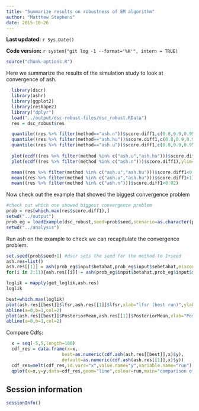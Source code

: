 ```yaml
---
title: "Summarize results on robustness of EM algorithm"
author: "Matthew Stephens"
date: 2015-10-26
---
```


**Last updated:** `r Sys.Date()`

**Code version:** `r system("git log -1 --format='%H'", intern = TRUE)`

```r
source("chunk-options.R")
```


Here we summarize the results of the simulation study to look at convergence of ash.
```r
  library(dscr)
  library(ashr)
  library(ggplot2)
  library(reshape2)
  library("dplyr")
  load("../output/dsc-robust-files/dsc_robust.RData") 
  res = dsc_robust$res
```

```r
  quantile((res %>% filter(method=="ash.n"))$score.diff1,c(0.8,0.9,0.95,0.99,1))
  quantile((res %>% filter(method=="ash.hu"))$score.diff1,c(0.8,0.9,0.95,0.99,1))
  quantile((res %>% filter(method=="ash.u"))$score.diff1,c(0.8,0.9,0.95,0.99,1))
  
  plot(ecdf((res %>% filter(method %in% c("ash.u","ash.hu")))$score.diff1),ylim=c(0.8,1))
  plot(ecdf((res %>% filter(method %in% c("ash.n")))$score.diff1),ylim=c(0.8,1))
```

```r
  mean((res %>% filter(method %in% c("ash.u","ash.hu")))$score.diff1<0.02)
  mean((res %>% filter(method %in% c("ash.u","ash.hu")))$score.diff1>1)
  mean((res %>% filter(method %in% c("ash.n")))$score.diff1<0.02)  
```


Now check out the example that showed the biggest convergence problem
```r
#check out which one showed biggest convergence problem
prob = res[which.max(res$score.diff1),]
setwd("../output")
prob_eg = loadExample(dsc_robust,seed=prob$seed,scenario=as.character(prob$scenario),method=as.character(prob$method))
setwd("../analysis")
```

Run ash on the example to check we can recapitulate the convergence problem.
```r
set.seed(prob$seed+1) #dscr sets the seed for the method to 1+seed 
ash.res=list()
ash.res[[1]] = ash(prob_eg$input$betahat,prob_eg$input$sebetahat,mixcompdist="uniform",cxx=TRUE)
for(i in 2:11){ash.res[[i]] = ash(prob_eg$input$betahat,prob_eg$input$sebetahat,mixcompdist="uniform",randomstart=TRUE,cxx=TRUE)}
```

```r
loglik = mapply(get_loglik,ash.res)
loglik
```

```r
best=which.max(loglik)
plot(ash.res[[best]]$lfsr,ash.res[[1]]$lfsr,xlab="lfsr (best run)",ylab="lfsr (default run)",main="Comparison of lfsr (best vs default run)")
abline(a=0,b=1,col=2)
plot(ash.res[[best]]$PosteriorMean,ash.res[[1]]$PosteriorMean,xlab="Posterior Mean (best run)",ylab="Posterior Mean (default run)",main="Comparison of Posterior Means (best vs default run)")
abline(a=0,b=1,col=2)

```

Compare Cdfs:
```r
  x = seq(-5,5,length=100)
  cdf_res = data.frame(x=x,
                     best=as.numeric(cdf.ash(ash.res[[best]],x)$y),
                     default=as.numeric(cdf.ash(ash.res[[1]],x)$y))
  cdf_res=melt(cdf_res,id.vars="x",value.name="y",variable.name="run")
  qplot(x=x,y=y,data=cdf_res,geom="line",colour=run,main="comparison of estimated cdf (best run and default run)")
```

## Session information

```r
sessionInfo()
```

